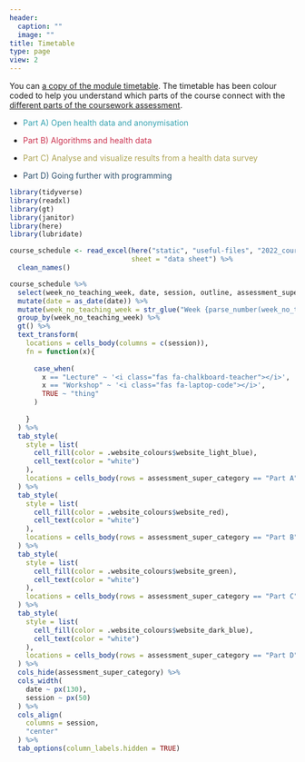 ```yaml
---
header:
  caption: ""
  image: ""
title: Timetable
type: page
view: 2
---
```


You can <a href="/useful-files/2022_course-timetable.xlsx" download>a copy of the module timetable</a>. The timetable has been colour coded to help you understand which parts of the course connect with the [different parts of the coursework assessment](../assessment).

- <span style='color:#34A2B0'>Part A) Open health data and anonymisation</span>

- <span style='color:#CB324F'>Part B) Algorithms and health data</span>

- <span style='color:#ADA454'>Part C) Analyse and visualize results from a health data survey</span>

- <span style='color:#2E516C'>Part D) Going further with programming</span>


```r
library(tidyverse)
library(readxl)
library(gt)
library(janitor)
library(here)
library(lubridate)

course_schedule <- read_excel(here("static", "useful-files", "2022_course-timetable.xlsx"),
                              sheet = "data sheet") %>% 
  clean_names()

course_schedule %>% 
  select(week_no_teaching_week, date, session, outline, assessment_super_category) %>% 
  mutate(date = as_date(date)) %>% 
  mutate(week_no_teaching_week = str_glue("Week {parse_number(week_no_teaching_week)}")) %>% 
  group_by(week_no_teaching_week) %>% 
  gt() %>% 
  text_transform(
    locations = cells_body(columns = c(session)),
    fn = function(x){
      
      case_when(
        x == "Lecture" ~ '<i class="fas fa-chalkboard-teacher"></i>',
        x == "Workshop" ~ '<i class="fas fa-laptop-code"></i>',
        TRUE ~ "thing"
      )
      
    }
  ) %>% 
  tab_style(
    style = list(
      cell_fill(color = .website_colours$website_light_blue),
      cell_text(color = "white")
    ),
    locations = cells_body(rows = assessment_super_category == "Part A")
  ) %>% 
  tab_style(
    style = list(
      cell_fill(color = .website_colours$website_red),
      cell_text(color = "white")
    ),
    locations = cells_body(rows = assessment_super_category == "Part B")
  ) %>% 
  tab_style(
    style = list(
      cell_fill(color = .website_colours$website_green),
      cell_text(color = "white")
    ),
    locations = cells_body(rows = assessment_super_category == "Part C")
  ) %>% 
  tab_style(
    style = list(
      cell_fill(color = .website_colours$website_dark_blue),
      cell_text(color = "white")
    ),
    locations = cells_body(rows = assessment_super_category == "Part D")
  ) %>% 
  cols_hide(assessment_super_category) %>% 
  cols_width(
    date ~ px(130),
    session ~ px(50)
  ) %>% 
  cols_align(
    columns = session,
    "center"
  ) %>% 
  tab_options(column_labels.hidden = TRUE)

```
